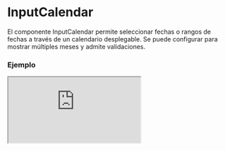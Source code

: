 # InputCalendar

El componente InputCalendar permite seleccionar fechas o rangos de fechas a través de un calendario desplegable. Se puede configurar para mostrar múltiples meses y admite validaciones.


### Ejemplo

<Iframe minHeightIframe="60vh" src="https://fenextjs-component-storybook.vercel.app/iframe.html?args=&id=input-inputcalendar--index&viewMode=story" />

### Importacion

Para importar el componente InputCalendar, se puede hacer desde fenextjs

```tsx copy
import { InputCalendar } from "fenextjs";
```

### Parametros

| Parametro | Tipo | Requerido | Default | Descripcion |
| --------- | ---- | --------- | ------- | ----------- |
| nMonthShow | number | no | 1 | Cantidad de meses que se mostrarán simultáneamente en el calendario. |
| icon | ReactNode | no | \<SvgDate /\> | Icono que se mostrará en el campo de entrada del calendario. |
| type | 'normal' \| 'range' | no | 'normal' | Define si el calendario es para una selección única ('normal') o un rango de fechas ('range'). |
| defaultValue | Date | no |  | La fecha predeterminada seleccionada para el modo 'normal'. |
| value | Date | no |  | La fecha seleccionada actualmente en el modo 'normal'. |
| defaultValueRange | Date[] | no |  | El rango de fechas predeterminado para el modo 'range'. |
| valueRange | Date[] | no |  | El rango de fechas seleccionado actualmente en el modo 'range'. |
| onChange | (d: Date \| undefined) =\> void | no |  | Función que se ejecuta cuando se selecciona una fecha en el modo 'normal'. |
| onChangeRange | (d: Date[]) =\> void | no |  | Función que se ejecuta cuando se selecciona un rango de fechas en el modo 'range'. |
| validator | any | no |  | Validador personalizado que permite agregar reglas para validar las fechas seleccionadas. |
| errorWithIsChange | boolean | no | true | Indica si los errores de validación deben mostrarse al cambiar la fecha. |
| min | Date | no |  | Fecha mínima seleccionable. |
| max | Date | no |  | Fecha máxima seleccionable. |

### Storybook

Para ver el storybook del componente lo puede hacer con este [link](https://fenextjs-component-storybook.vercel.app/?path=/story/input-inputcalendar--index)

### Usos

- Calendario básico

```tsx copy
<InputCalendar 
    defaultValue={new Date()} 
    onChange={(date) => console.log(date)} 
/>
```

- Calendario con selección de rango

```tsx copy
<InputCalendar 
    type="range" 
    defaultValueRange={[new Date(), new Date()]} 
    onChangeRange={(range) => console.log(range)} 
/>
```

- Calendario mostrando múltiples meses

```tsx copy
<InputCalendar 
    nMonthShow={3} 
    defaultValue={new Date()} 
    onChange={(date) => console.log(date)} 
/>
```

